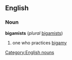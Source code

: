 == English ==
=== Noun ===
[[Category:English nouns]]
'''bigamists''' (''plural'' [[bigamists]])
# one who practices [[bigamy]]